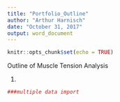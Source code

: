 ```yaml
---
title: "Portfolio_Outline"
author: "Arthur Harnisch"
date: "October 31, 2017"
output: word_document
---
```


```r
knitr::opts_chunk$set(echo = TRUE)
```

Outline of Muscle Tension Analysis

1.  




```r
###multiple data import 



```
